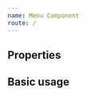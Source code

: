 ```yaml
---
name: Menu Component
route: /
---
```



## Properties

<Props of={Menu} />

## Basic usage

<Playground>
  <div style={{height:'500px'}}>
    <Menu items={[
      {
        name: 'Home',
        value: '#home',
        icon: Home,
      },
      {
        name: 'Services',
        value: '#services',
        icon: SettingsApplications ,
      },
      {
        name: 'Portfolio',
        value: '#portfolio',
        icon: Collections,
      },
      {
        name: 'About',
        value: '#about',
        icon: Info,
      },
      {
        name: 'Contact',
        value: '#contact',
        icon: ContactMail,
      }
    ]}/>
  </div>
</Playground>
